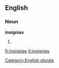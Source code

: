 
==English==

===Noun===
'''insignias'''

# {{plural of|[[insignia]]}}

[[Category:English plurals]]

[[fr:insignias]]
[[it:insignias]]